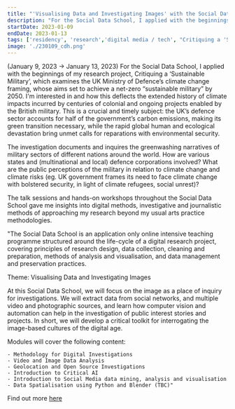 ```yaml
---
title: "'Visualising Data and Investigating Images' with the Social Data School with Cambridge Digital Humanities "
description: "For the Social Data School, I applied with the beginnings of my research project, Critiquing a ‘Sustainable Military’, which examines the UK Ministry of Defence’s climate change framing, whose aims set to achieve a net-zero “sustainable military” by 2050. The talk sessions and hands-on workshops throughout the Social Data School gave me insights into digital methods, investigative and journalistic methods of approaching my research beyond my usual arts practice methodologies. (January 9, 2023 → January 13, 2023)"
startDate: 2023-01-09
endDate: 2023-01-13
tags: ['residency', 'research','digital media / tech', "Critiquing a 'Sustainable Military'"]
image: './230109_cdh.png'
---
```


(January 9, 2023 → January 13, 2023) For the Social Data School, I applied with the beginnings of my research project, Critiquing a ‘Sustainable Military’, which examines the UK Ministry of Defence’s climate change framing, whose aims set to achieve a net-zero “sustainable military” by 2050. I'm interested in and how this deflects the extended history of climate impacts incurred by centuries of colonial and ongoing projects enabled by the British military. This is a crucial and timely subject: the UK’s defence sector accounts for half of the government’s carbon emissions, making its green transition necessary, while the rapid global human and ecological devastation bring unmet calls for reparations with environmental security. 

The investigation documents and inquires the greenwashing narratives of military sectors of different nations around the world. How are various states and (multinational and local) defence corporations involved? What are the public perceptions of the military in relation to climate change and climate risks (eg. UK government frames its need to face climate change with bolstered security, in light of climate refugees, social unrest)?

The talk sessions and hands-on workshops throughout the Social Data School gave me insights into digital methods, investigative and journalistic methods of approaching my research beyond my usual arts practice methodologies. 

"The Social Data School is an application only online intensive teaching programme structured around the life-cycle of a digital research project, covering principles of research design, data collection, cleaning and preparation, methods of analysis and visualisation, and data management and preservation practices.    

Theme: Visualising Data and Investigating Images

At this Social Data School, we will focus on the image as a place of inquiry for investigations. We will extract data from social networks, and multiple video and photographic sources, and learn how computer vision and automation can help in the investigation of public interest stories and projects. In short, we will develop a critical toolkit for interrogating the image-based cultures of the digital age.

Modules will cover the following content:

    - Methodology for Digital Investigations
    - Video and Image Data Analysis
    - Geolocation and Open Source Investigations
    - Introduction to Critical AI
    - Introduction to Social Media data mining, analysis and visualisation
    - Data Spatialisation using Python and Blender (TBC)"

Find out more [here](https://www.cdh.cam.ac.uk/events/35487/#description)